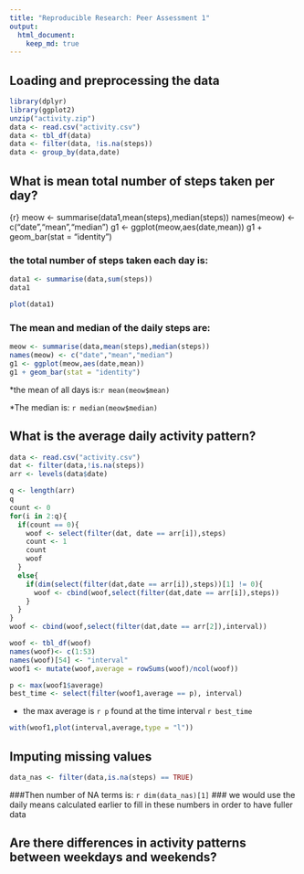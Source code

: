 ```yaml
---
title: "Reproducible Research: Peer Assessment 1"
output: 
  html_document:
    keep_md: true
---
```



## Loading and preprocessing the data
```r
library(dplyr)
library(ggplot2)
unzip("activity.zip")
data <- read.csv("activity.csv")
data <- tbl_df(data)
data <- filter(data, !is.na(steps))
data <- group_by(data,date)
```


## What is mean total number of steps taken per day?

{r}
meow <- summarise(data1,mean(steps),median(steps))
names(meow) <- c("date","mean","median")
g1 <- ggplot(meow,aes(date,mean))
g1 + geom_bar(stat = "identity")

### the total number of steps taken each day is:
```r
data1 <- summarise(data,sum(steps))
data1
```
```r
plot(data1)
```

### The mean and median of the daily steps are:
```r
meow <- summarise(data,mean(steps),median(steps))
names(meow) <- c("date","mean","median")
g1 <- ggplot(meow,aes(date,mean))
g1 + geom_bar(stat = "identity")
```

*the mean of all days is:`r mean(meow$mean)`

*The median is: `r median(meow$median)`

## What is the average daily activity pattern?

```r
data <- read.csv("activity.csv")
dat <- filter(data,!is.na(steps))
arr <- levels(data$date)

q <- length(arr)
q
count <- 0
for(i in 2:q){
  if(count == 0){
    woof <- select(filter(dat, date == arr[i]),steps)
    count <- 1
    count
    woof
  }
  else{
    if(dim(select(filter(dat,date == arr[i]),steps))[1] != 0){
      woof <- cbind(woof,select(filter(dat,date == arr[i]),steps))
    }
  }
}
woof <- cbind(woof,select(filter(dat,date == arr[2]),interval))

woof <- tbl_df(woof)
names(woof)<- c(1:53)
names(woof)[54] <- "interval"
woof1 <- mutate(woof,average = rowSums(woof)/ncol(woof))

p <- max(woof1$average)
best_time <- select(filter(woof1,average == p), interval)
```

* the max average is `r p ` found at the time interval `r best_time`

```r
with(woof1,plot(interval,average,type = "l"))
```




## Imputing missing values

```r
data_nas <- filter(data,is.na(steps) == TRUE)
```
###Then number of NA terms is: `r dim(data_nas)[1]`
### we would use the daily means calculated earlier to fill in these numbers in order to have fuller data





## Are there differences in activity patterns between weekdays and weekends?
